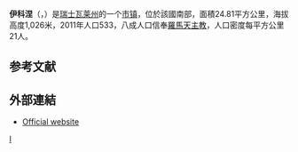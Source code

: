 {{noteTA|G1=瑞士地名}}
{{Infobox Switzerland municipality}}
'''伊科涅'''（{{lang-fr|Icogne}}，{{IPA-fr|ikɔɲ}}）是[[瑞士|瑞士]][[瓦莱州|瓦莱州]]的一个[[市镇_(瑞士)|市镇]]，位於該國南部，面積24.81平方公里，海拔高度1,026米，2011年人口533，八成人口信奉[[羅馬天主教|羅馬天主教]]，人口密度每平方公里21人。

== 参考文献 ==
{{Reflist}}

==外部連結==
* [http://www.icogne.ch Official website] {{Wayback|url=http://www.icogne.ch/ |date=20061021212815 }} {{fr icon}}

{{Switzerland-geo-stub}}
[[Category:瓦莱州市镇|I]]